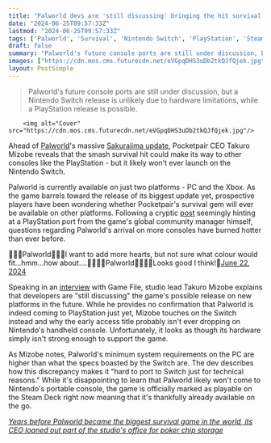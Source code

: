```yaml
---
title: "Palworld devs are 'still discussing' bringing the hit survival game to platforms like PlayStation, but a Nintendo Switch release looks unlikely due to 'technical reasons'"
date: "2024-06-25T09:57:33Z"
lastmod: "2024-06-25T09:57:33Z"
tags: ['Palworld', 'Survival', 'Nintendo Switch', 'PlayStation', 'Steam Deck']
draft: false
summary: "Palworld's future console ports are still under discussion, but a Nintendo Switch release is unlikely due to hardware limitations, while a PlayStation release is possible."
images: ["https://cdn.mos.cms.futurecdn.net/eVGpqDHS3uDb2tkQJfQjek.jpg"]
layout: PostSimple
---
```

> Palworld's future console ports are still under discussion, but a Nintendo Switch release is unlikely due to hardware limitations, while a PlayStation release is possible.


        <img alt="Cover" src="https://cdn.mos.cms.futurecdn.net/eVGpqDHS3uDb2tkQJfQjek.jpg"/>
        
Ahead of [<u>Palworld</u>](https://www.gamesradar.com/palworld/)'s massive [<u>Sakurajima update</u>](https://www.gamesradar.com/games/survival/palworlds-biggest-patch-yet-the-sakurajima-update-shows-off-new-gear-buildings-bosses-and-pals-like-the-community-manifested-grillet/), Pocketpair CEO Takuro Mizobe reveals that the smash survival hit could make its way to other consoles like the PlayStation - but it likely won't ever launch on the Nintendo Switch.

Palworld is currently available on just two platforms - PC and the Xbox. As the game barrels toward the release of its biggest update yet, prospective players have been wondering whether Pocketpair's survival gem will ever be available on other platforms. Following a cryptic [<u>post</u>](https://x.com/Bucky_cm/status/1804632202501919168?utm_source=substack&utm_medium=email) seemingly hinting at a PlayStation port from the game's global community manager himself, questions regarding Palworld's arrival on more consoles have burned hotter than ever before.

🖤💚🤍Palworld🤍💚🖤I want to add more hearts, but not sure what colour would fit...hmm...how about....🖤💚🤍💙Palworld💙🤍💚🖤Looks good I think!👀[June 22, 2024](https://twitter.com/Bucky_cm/status/1804632202501919168)

Speaking in an [<u>interview</u>](https://www.gamefile.news/p/palworld-pocketpair-takuro-mizobe-interview) with Game File, studio lead Takuro Mizobe explains that developers are "still discussing" the game's possible release on new platforms in the future. While he provides no confirmation that Palworld is indeed coming to PlayStation just yet, Mizobe touches on the Switch instead and why the early access title probably isn't ever dropping on Nintendo's handheld console. Unfortunately, it looks as though its hardware simply isn't strong enough to support the game.

As Mizobe notes, Palworld's minimum system requirements on the PC are higher than what the specs boasted by the Switch are. The dev describes how this discrepancy makes it "hard to port to Switch just for technical reasons." While it's disappointing to learn that Palworld likely won't come to Nintendo's portable console, the game is officially marked as playable on the Steam Deck right now meaning that it's thankfully already available on the go.

[<u><em>Years before Palworld became the biggest survival game in the world, its CEO loaned out part of the studio's office for poker chip storage</em></u>](https://www.gamesradar.com/games/survival/years-before-palworld-became-the-biggest-survival-game-in-the-world-its-ceo-loaned-out-part-of-the-studios-office-for-poker-chip-storage/)
        